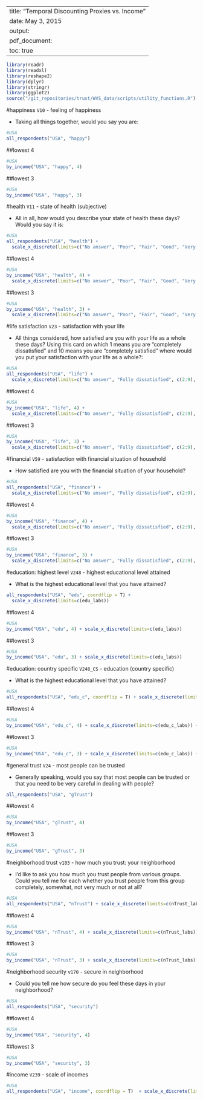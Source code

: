 
---
title: "Temporal Discounting Proxies vs. Income"
date: May 3, 2015
output:
  pdf_document:
    toc: true
---
```r
library(readr)
library(readxl)
library(reshape2)
library(dplyr)
library(stringr)
library(ggplot2)
source("/git_repositories/trust/WVS_data/scripts/utility_functions.R")
```

#happiness 
`V10` - feeling of happiness

  - Taking all things together, would you say you are:

```r
#USA
all_respondents("USA", "happy") 
```

##lowest 4
```r
#USA
by_income("USA", "happy", 4)
```

##lowest 3
```r
#USA
by_income("USA", "happy", 3)
```

#health
`V11` - state of health (subjective)

  - All in all, how would you describe your state of health these days? Would you say it is: 
```r
#USA
all_respondents("USA", "health") + 
  scale_x_discrete(limits=c("No answer", "Poor", "Fair", "Good", "Very good"))   
```

##lowest 4
```r
#USA
by_income("USA", "health", 4) +
  scale_x_discrete(limits=c("No answer", "Poor", "Fair", "Good", "Very good"))   
```

##lowest 3
```r
#USA
by_income("USA", "health", 3) +
  scale_x_discrete(limits=c("No answer", "Poor", "Fair", "Good", "Very good"))   
```

#life satisfaction
`V23` - satisfaction with your life

  - All things considered, how satisfied are you with your life as a whole these days? Using this card on which 1 means you are “completely dissatisfied” and 10 means you are “completely satisfied” where would you put your satisfaction with your life as a whole?: 
```r
#USA
all_respondents("USA", "life") +
  scale_x_discrete(limits=c("No answer", "Fully dissatisfied", c(2:9), "Fully satisfied")) 
```

##lowest 4
```r
#USA
by_income("USA", "life", 4) +
  scale_x_discrete(limits=c("No answer", "Fully dissatisfied", c(2:9), "Fully satisfied")) 
```

##lowest 3
```r
#USA
by_income("USA", "life", 3) +
  scale_x_discrete(limits=c("No answer", "Fully dissatisfied", c(2:9), "Fully satisfied")) 
```
  
#financial
`V59` - satisfaction with financial situation of household

  - How satisfied are you with the financial situation of your household? 
  
```r
#USA
all_respondents("USA", "finance") +
  scale_x_discrete(limits=c("No answer", "Fully dissatisfied", c(2:9), "Fully satisfied")) 
```

##lowest 4
```r
#USA
by_income("USA", "finance", 4) +
  scale_x_discrete(limits=c("No answer", "Fully dissatisfied", c(2:9), "Fully satisfied")) 
```

##lowest 3
```r
#USA
by_income("USA", "finance", 3) +
  scale_x_discrete(limits=c("No answer", "Fully dissatisfied", c(2:9), "Fully satisfied")) 
```

#education: highest level
`V248` - highest educational level attained

  - What is the highest educational level that you have attained?   
  
```r
all_respondents("USA", "edu", coordflip = T) +
  scale_x_discrete(limits=c(edu_labs)) 
```

##lowest 4
```r
#USA
by_income("USA", "edu", 4) + scale_x_discrete(limits=c(edu_labs)) 
```

##lowest 3
```r
#USA
by_income("USA", "edu", 3) + scale_x_discrete(limits=c(edu_labs)) 
```

#education: country specific
`V248_CS` - education (country specific)

  - What is the highest educational level that you have attained?   
  
```r
#USA
all_respondents("USA", "edu_c", coordflip = T) + scale_x_discrete(limits=c(edu_c_labs)) 
```

##lowest 4
```r
#USA
by_income("USA", "edu_c", 4) + scale_x_discrete(limits=c(edu_c_labs)) + coord_flip()
```
##lowest 3
```r
#USA
by_income("USA", "edu_c", 3) + scale_x_discrete(limits=c(edu_c_labs)) + coord_flip()
```

#general trust
`V24` - most people can be trusted

  - Generally speaking, would you say that most people can be trusted or that you need to be very careful in dealing with people? 
  
  
```r
all_respondents("USA", "gTrust") 
```

##lowest 4
```r
#USA
by_income("USA", "gTrust", 4)
```

##lowest 3
```r
#USA
by_income("USA", "gTrust", 3)
```

#neighborhood trust
`v103` - how much you trust: your neighborhood

  - I'd like to ask you how much you trust people from various groups. Could you tell me for each whether you trust people from this group completely, somewhat, not very much or not at all? 
  
```r
#USA
all_respondents("USA", "nTrust") + scale_x_discrete(limits=c(nTrust_labs)) 
```

##lowest 4
```r
#USA
by_income("USA", "nTrust", 4) + scale_x_discrete(limits=c(nTrust_labs)) 
```

##lowest 3
```r
#USA
by_income("USA", "nTrust", 3) + scale_x_discrete(limits=c(nTrust_labs)) 
```

#neighborhood security
`v170` - secure in neighborhood

  - Could you tell me how secure do you feel these days in your neighborhood? 

```r
#USA
all_respondents("USA", "security")  
```

##lowest 4
```r
#USA
by_income("USA", "security", 4)
```

##lowest 3
```r
#USA
by_income("USA", "security", 3)
```

#income
`V239` - scale of incomes

```r
#USA
all_respondents("USA", "income", coordflip = T)  + scale_x_discrete(limits=c(income_labs)) 
```


